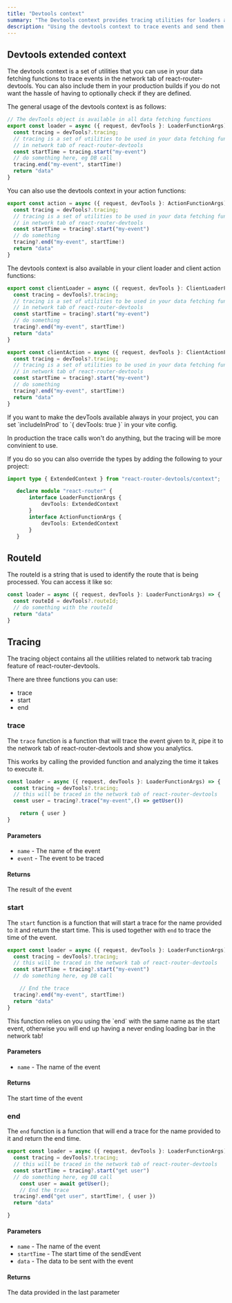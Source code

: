 ---
title: "Devtools context"
summary: "The Devtools context provides tracing utilities for loaders and actions, letting you log events to the network tab, track route IDs, and measure execution time with trace, start, and end."
description: "Using the devtools context to trace events and send them to the network tab"
---


## Devtools extended context

The devtools context is a set of utilities that you can use in your data fetching functions to trace events
in the network tab of react-router-devtools. You can also include them in your production builds if you do not want
the hassle of having to optionally check if they are defined.

The general usage of the devtools context is as follows:

```ts
// The devTools object is available in all data fetching functions
export const loader = async ({ request, devTools }: LoaderFunctionArgs) => {
  const tracing = devTools?.tracing;
  // tracing is a set of utilities to be used in your data fetching functions to trace events
  // in network tab of react-router-devtools
  const startTime = tracing.start("my-event")
  // do something here, eg DB call
  tracing.end("my-event", startTime!)
  return "data"
}
```

You can also use the devtools context in your action functions:

```ts
export const action = async ({ request, devTools }: ActionFunctionArgs) => {
  const tracing = devTools?.tracing;
  // tracing is a set of utilities to be used in your data fetching functions to trace events
  // in network tab of react-router-devtools
  const startTime = tracing?.start("my-event")
  // do something
  tracing?.end("my-event", startTime!)
  return "data"
}
```

The devtools context is also available in your client loader and client action functions:

```ts
export const clientLoader = async ({ request, devTools }: ClientLoaderFunctionArgs) => {
  const tracing = devTools?.tracing;
  // tracing is a set of utilities to be used in your data fetching functions to trace events
  // in network tab of react-router-devtools
  const startTime = tracing?.start("my-event")
  // do something
  tracing?.end("my-event", startTime!)
  return "data"
}
```

```ts
export const clientAction = async ({ request, devTools }: ClientActionFunctionArgs) => {
  const tracing = devTools?.tracing;
  // tracing is a set of utilities to be used in your data fetching functions to trace events
  // in network tab of react-router-devtools
  const startTime = tracing?.start("my-event")
  // do something
  tracing?.end("my-event", startTime!)
  return "data"
}
```


<InfoAlert>
 If you want to make the devTools available always in your project, you can set `includeInProd` to `{ devTools: true }` in your vite config.

 In production the trace calls won't do anything, but the tracing will be more convinient to use.

 If you do so you can also override the types by adding the following to your project:
 ```ts
 import type { ExtendedContext } from "react-router-devtools/context";

	declare module "react-router" {
		interface LoaderFunctionArgs {
			devTools: ExtendedContext
		}
		interface ActionFunctionArgs {
			devTools: ExtendedContext
		}
	}
 ```
</InfoAlert>

## RouteId

The routeId is a string that is used to identify the route that is being processed. You can access it like so:
```ts
const loader = async ({ request, devTools }: LoaderFunctionArgs) => {
  const routeId = devTools?.routeId;
  // do something with the routeId
  return "data"
}
```

## Tracing

The tracing object contains all the utilities related to network tab tracing feature of react-router-devtools.


There are three functions you can use:
- trace
- start
- end



### trace

The `trace` function is a function that will trace the event given to it, pipe it to the network tab of react-router-devtools and show you analytics.

This works by calling the provided function and analyzing the time it takes to execute it.

```ts
const loader = async ({ request, devTools }: LoaderFunctionArgs) => {
  const tracing = devTools?.tracing;
  // this will be traced in the network tab of react-router-devtools
  const user = tracing?.trace("my-event",() => getUser())

	return { user }
}
```

#### Parameters

- `name` - The name of the event
- `event` - The event to be traced

#### Returns

The result of the event

### start

The `start` function is a function that will start a trace for the name provided to it and return the start time.
This is used together with `end` to trace the time of the event.

```ts
export const loader = async ({ request, devTools }: LoaderFunctionArgs) => {
  const tracing = devTools?.tracing;
  // this will be traced in the network tab of react-router-devtools
  const startTime = tracing?.start("my-event")
  // do something here, eg DB call

	// End the trace
  tracing?.end("my-event", startTime!)
  return "data"
}
```

<WarningAlert title="Warning">
 This function relies on you using the `end` with the same name as the start event, otherwise
you will end up having a never ending loading bar in the network tab!
</WarningAlert>


#### Parameters

- `name` - The name of the event

#### Returns

The start time of the event

### end

The `end` function is a function that will end a trace for the name provided to it and return the end time.

```ts
export const loader = async ({ request, devTools }: LoaderFunctionArgs) => {
  const tracing = devTools?.tracing;
  // this will be traced in the network tab of react-router-devtools
  const startTime = tracing?.start("get user")
  // do something here, eg DB call
	const user = await getUser();
	// End the trace
  tracing?.end("get user", startTime!, { user })
  return "data"

}
```

#### Parameters

- `name` - The name of the event
- `startTime` - The start time of the sendEvent
- `data` - The data to be sent with the event

#### Returns

The data provided in the last parameter
